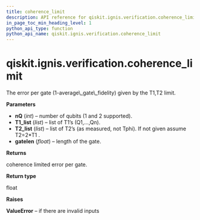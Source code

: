 ```yaml
---
title: coherence_limit
description: API reference for qiskit.ignis.verification.coherence_limit
in_page_toc_min_heading_level: 1
python_api_type: function
python_api_name: qiskit.ignis.verification.coherence_limit
---
```


# qiskit.ignis.verification.coherence\_limit

<Function id="qiskit.ignis.verification.coherence_limit" name="coherence_limit" isDedicatedPage={true} github="https://github.com/qiskit-community/qiskit-ignis/tree/stable/0.7/qiskit/ignis/verification/randomized_benchmarking/rb_utils.py" signature="coherence_limit(nQ=2, T1_list=None, T2_list=None, gatelen=0.1)">
  The error per gate (1-average\_gate\_fidelity) given by the T1,T2 limit.

  **Parameters**

  *   **nQ** (*int*) – number of qubits (1 and 2 supported).
  *   **T1\_list** (*list*) – list of T1’s (Q1,…,Qn).
  *   **T2\_list** (*list*) – list of T2’s (as measured, not Tphi). If not given assume T2=2\*T1 .
  *   **gatelen** (*float*) – length of the gate.

  **Returns**

  coherence limited error per gate.

  **Return type**

  float

  **Raises**

  **ValueError** – if there are invalid inputs
</Function>

